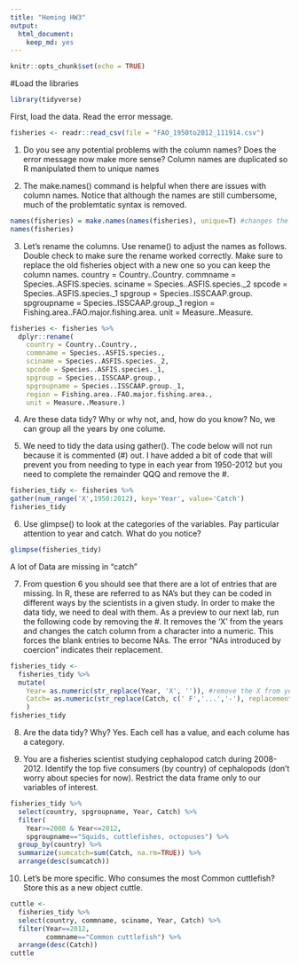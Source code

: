 ```yaml
---
title: "Heming HW3"
output: 
  html_document: 
    keep_md: yes
---
```


```r
knitr::opts_chunk$set(echo = TRUE)
```
#Load the libraries
```r
library(tidyverse)
```
First, load the data. Read the error message.
```r
fisheries <- readr::read_csv(file = "FAO_1950to2012_111914.csv")
```
1. Do you see any potential problems with the column names? Does the error message now make more sense?
Column names are duplicated so R manipulated them to unique names

2. The make.names() command is helpful when there are issues with column names. Notice that although the names are still cumbersome, much of the problemtatic syntax is removed.
```r
names(fisheries) = make.names(names(fisheries), unique=T) #changes the column names
names(fisheries)
```
3. Let's rename the columns. Use rename() to adjust the names as follows. Double check to make sure the rename worked correctly. Make sure to replace the old fisheries object with a new one so you can keep the column names.
country = Country..Country.
commname = Species..ASFIS.species.
sciname = Species..ASFIS.species._2
spcode = Species..ASFIS.species._1
spgroup = Species..ISSCAAP.group.
spgroupname = Species..ISSCAAP.group._1
region = Fishing.area..FAO.major.fishing.area.
unit = Measure..Measure.
```r
fisheries <- fisheries %>% 
  dplyr::rename(
    country = Country..Country.,
    commname = Species..ASFIS.species.,
    sciname = Species..ASFIS.species._2,
    spcode = Species..ASFIS.species._1,
    spgroup = Species..ISSCAAP.group.,
    spgroupname = Species..ISSCAAP.group._1,
    region = Fishing.area..FAO.major.fishing.area.,
    unit = Measure..Measure.)
```

4. Are these data tidy? Why or why not, and, how do you know?
No, we can group all the years by one colume.

5. We need to tidy the data using gather(). The code below will not run because it is commented (#) out. I have added a bit of code that will prevent you from needing to type in each year from 1950-2012 but you need to complete the remainder QQQ and remove the #.
```r
fisheries_tidy <- fisheries %>% 
gather(num_range('X',1950:2012), key='Year', value='Catch')
fisheries_tidy
```
6. Use glimpse() to look at the categories of the variables. Pay particular attention to  year and catch. What do you notice?
```r
glimpse(fisheries_tidy)
```
A lot of Data are missing in "catch"

7. From question 6 you should see that there are a lot of entries that are missing. In R, these are referred to as NA's but they can be coded in different ways by the scientists in a given study. In order to make the data tidy, we need to deal with them. As a preview to our next lab, run the following code by removing the #. It removes the 'X' from the years and changes the catch column from a character into a numeric. This forces the blank entries to become NAs. The error "NAs introduced by coercion" indicates their replacement.
```r
fisheries_tidy <- 
  fisheries_tidy %>% 
  mutate(
    Year= as.numeric(str_replace(Year, 'X', '')), #remove the X from year
    Catch= as.numeric(str_replace(Catch, c(' F','...','-'), replacement = '')) #replace character strings with NA
    )
fisheries_tidy
```

8. Are the data tidy? Why?
Yes. Each cell has a value, and each colume has a category.

9. You are a fisheries scientist studying cephalopod catch during 2008-2012. Identify the top five consumers (by country) of cephalopods (don't worry about species for now). Restrict the data frame only to our variables of interest.
```r
fisheries_tidy %>% 
  select(country, spgroupname, Year, Catch) %>% 
  filter(
    Year>=2008 & Year<=2012,
    spgroupname=="Squids, cuttlefishes, octopuses") %>% 
  group_by(country) %>% 
  summarize(sumcatch=sum(Catch, na.rm=TRUE)) %>%
  arrange(desc(sumcatch))
```

10. Let's be more specific. Who consumes the most Common cuttlefish? Store this as a new object cuttle.
```r
cuttle <- 
  fisheries_tidy %>% 
  select(country, commname, sciname, Year, Catch) %>% 
  filter(Year==2012,
         commname=="Common cuttlefish") %>%
  arrange(desc(Catch))
cuttle
```

